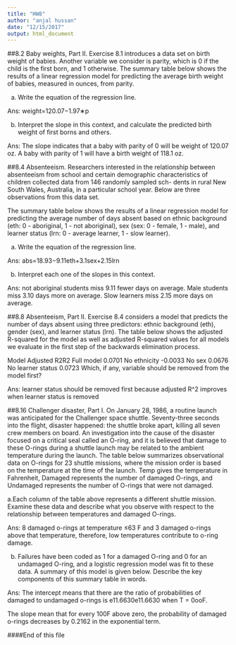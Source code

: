 ```yaml
---
title: "HW8"
author: "anjal hussan"
date: "12/15/2017"
output: html_document
---
```

##8.2 Baby weights, Part II.
Exercise 8.1 introduces a data set on birth weight of babies. Another variable we consider is parity, which is 0 if the child is the first born, and 1 otherwise. The summary table below shows the results of a linear regression model for predicting the average birth weight of babies, measured in ounces, from parity.

a. Write the equation of the regression line.

Ans: weight=120.07−1.97∗p

b. Interpret the slope in this context, and calculate the predicted birth weight of first borns and others.

Ans: The slope indicates that a baby with parity of 0 will be weight of 120.07 oz. A baby with parity of 1 will have a birth weight of 118.1 oz.

##8.4 Absenteeism.
Researchers interested in the relationship between absenteeism from school and certain demographic characteristics of children collected data from 146 randomly sampled sch- dents in rural New South Wales, Australia, in a particular school year. Below are three observations from this data set.

The summary table below shows the results of a linear regression model for predicting the average number of days absent based on ethnic background (eth: 0 - aboriginal, 1 - not aboriginal), sex (sex: 0 - female, 1 - male), and learner status (lrn: 0 - average learner, 1 - slow learner).

a. Write the equation of the regression line.

Ans: abs=18.93−9.11eth+3.1sex+2.15lrn

b. Interpret each one of the slopes in this context.

Ans:
not aboriginal students miss 9.11 fewer days on average. Male students miss 3.10 days more on average. Slow learners miss 2.15 more days on average.

##8.8 Absenteeism, Part II.
Exercise 8.4 considers a model that predicts the number of days absent using three predictors: ethnic background (eth), gender (sex), and learner status (lrn). The table below shows the adjusted R-squared for the model as well as adjusted R-squared values for all models we evaluate in the first step of the backwards elimination process.

Model	Adjusted  R2R2
Full model	    0.0701
No ethnicity	  -0.0033
No sex	        0.0676
No learner status	0.0723
Which, if any, variable should be removed from the model first?

Ans: 
learner status should be removed first because adjusted R^2 improves when learner status is removed

##8.16 Challenger disaster, Part I.
On January 28, 1986, a routine launch was anticipated for the Challenger space shuttle. Seventy-three seconds into the flight, disaster happened: the shuttle broke apart, killing all seven crew members on board. An investigation into the cause of the disaster focused on a critical seal called an O-ring, and it is believed that damage to these O-rings during a shuttle launch may be related to the ambient temperature during the launch. The table below summarizes observational data on O-rings for 23 shuttle missions, where the mission order is based on the temperature at the time of the launch. Temp gives the temperature in Fahrenheit, Damaged represents the number of damaged O-rings, and Undamaged represents the number of O-rings that were not damaged.

a.Each column of the table above represents a different shuttle mission. Examine these data and describe what you observe with respect to the relationship between temperatures and damaged O-rings.

Ans:
8 damaged o-rings at temperature ≤63 F and 3 damaged o-rings above that temperature, therefore, low temperatures contribute to o-ring damage.

b. Failures have been coded as 1 for a damaged O-ring and 0 for an undamaged O-ring, and a logistic regression model was fit to these data. A summary of this model is given below. Describe the key components of this summary table in words.

Ans: 
The intercept means that there are the ratio of probabilities of damaged to undamaged o-rings is e11.6630e11.6630 when T = 0ooF.

The slope mean that for every 100F above zero, the probability of damaged o-rings decreases by 0.2162 in the exponential term.

####End of this file